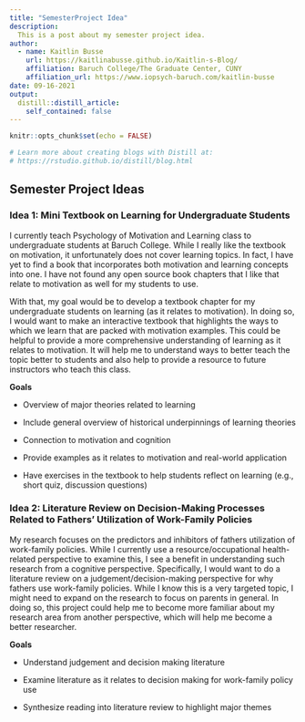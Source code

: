 ```yaml
---
title: "SemesterProject Idea"
description: 
  This is a post about my semester project idea.  
author:
  - name: Kaitlin Busse 
    url: https://kaitlinabusse.github.io/Kaitlin-s-Blog/
    affiliation: Baruch College/The Graduate Center, CUNY
    affiliation_url: https://www.iopsych-baruch.com/kaitlin-busse
date: 09-16-2021
output:
  distill::distill_article:
    self_contained: false
---
```


```r
knitr::opts_chunk$set(echo = FALSE)

# Learn more about creating blogs with Distill at:
# https://rstudio.github.io/distill/blog.html

```

## Semester Project Ideas

### Idea 1: Mini Textbook on Learning for Undergraduate Students

I currently teach Psychology of Motivation and Learning class to undergraduate students at Baruch College. While I really like the textbook on motivation, it unfortunately does not cover learning topics. In fact, I have yet to find a book that incorporates both motivation and learning concepts into one. I have not found any open source book chapters that I like that relate to motivation as well for my students to use. 

With that, my goal would be to develop a textbook chapter for my undergraduate students on learning (as it relates to motivation). In doing so, I would want to make an interactive textbook that highlights the ways to which we learn that are packed with motivation examples. This could be helpful to provide a more comprehensive understanding of learning as it relates to motivation. It will help me to understand ways to better teach the topic better to students and also help to provide a resource to future instructors who teach this class. 

**Goals**

- Overview of major theories related to learning

- Include general overview of historical underpinnings of learning theories 

- Connection to motivation and cognition

- Provide examples as it relates to motivation and real-world application 

- Have exercises in the textbook to help students reflect on learning (e.g., short quiz, discussion questions) 

### Idea 2: Literature Review on Decision-Making Processes Related to Fathers’ Utilization of Work-Family Policies 

My research focuses on the predictors and inhibitors of fathers utilization of work-family policies. While I currently use a resource/occupational health-related perspective to examine this, I see a benefit in understanding such research from a cognitive perspective. Specifically, I would want to do a literature review on a judgement/decision-making perspective for why fathers use work-family policies. While I know this is a very targeted topic, I might need to expand on the research to focus on parents in general. In doing so, this project could help me to become more familiar about my research area from another perspective, which will help me become a better researcher. 

**Goals**

- Understand judgement and decision making literature 

- Examine literature as it relates to decision making for work-family policy use

- Synthesize reading into literature review to highlight major themes 

 
